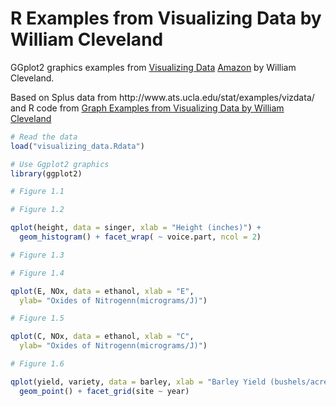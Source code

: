 R Examples from Visualizing Data by William Cleveland
=====================================================

GGplot2 graphics examples from [Visualizing Data](http://www.stat.purdue.edu/~wsc/visualizing.html) [Amazon](http://www.amazon.com/Visualizing-Data-William-S-Cleveland/dp/0963488406) by William Cleveland.

Based on Splus data from http://www.ats.ucla.edu/stat/examples/vizdata/ and R code from 
[Graph Examples from Visualizing Data by William Cleveland](http://www.wekaleamstudios.co.uk/posts/graph-examples-from-visualizing-data-by-william-cleveland/)

```r
# Read the data
load("visualizing_data.Rdata")

# Use Ggplot2 graphics
library(ggplot2)
```

```r
# Figure 1.1

# Figure 1.2

qplot(height, data = singer, xlab = "Height (inches)") +
  geom_histogram() + facet_wrap( ~ voice.part, ncol = 2)

# Figure 1.3

# Figure 1.4

qplot(E, NOx, data = ethanol, xlab = "E",
  ylab= "Oxides of Nitrogenn(micrograms/J)")

# Figure 1.5

qplot(C, NOx, data = ethanol, xlab = "C",
  ylab= "Oxides of Nitrogenn(micrograms/J)")

# Figure 1.6

qplot(yield, variety, data = barley, xlab = "Barley Yield (bushels/acre)") +
  geom_point() + facet_grid(site ~ year)

```

